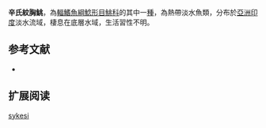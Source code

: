 {{Speciesbox
| name = 辛氏紋胸鮡
| status = NE
| status_system = IUCN3.1
| image = 
| image_width = 250px
| genus = Glyptothorax
| species = sykesi
| authority = [[Day|Day]], 1873
| synonyms = *''Glyptosternum sykesi'',Day, 1873
}}
'''辛氏紋胸鮡'''，為[[輻鰭魚綱|輻鰭魚綱]][[鯰形目|鯰形目]][[鮡科|鮡科]]的其中一[[種|種]]，為熱帶淡水魚類，分布於[[亞洲|亞洲]][[印度|印度]]淡水流域，棲息在底層水域，生活習性不明。

==参考文献==
*{{FishBase_species|genus=Glyptothorax|species=sykesi|year=2015|month=3}}

== 扩展阅读 ==
{{refbegin}}
{{wikispecies-inline|Glyptothorax sykesi|辛氏紋胸鮡}}
{{refend}}
{{Taxonbar|from=Q5639094}}

[[Category:纹胸鮡属|sykesi]]